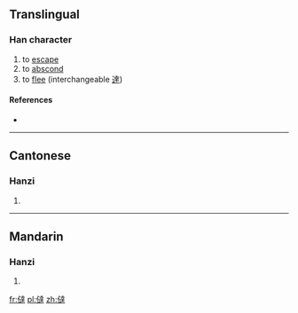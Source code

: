 {{also|達|𠉂}}

==Translingual==
{{zh-hanzi-box|[[𠉂]]|㒓}}

===Han character===
{{Han char|rn=9|rad=人|as=13|sn=15|four=|canj=人卜土手 (OYGQ)|ids=⿰[[亻]][[達]]}}

# to [[escape]]
# to [[abscond]]
# to [[flee]] (interchangeable [[達]])

====References====
* {{Han ref|kx=0119.010|hdz=10217.020|uh=3493|ud=13459}}

----

==Cantonese==

===Hanzi===
{{yue-hanzi|sim=𠉂|jyut=[[taat3]]|y=taat3}}

# {{defn|lang=yue|sort=人13}}

----

==Mandarin==

===Hanzi===
{{cmn-hanzi|sim=𠉂|pin=[[tà]] ([[ta4]])|wg=t'a<sup>4</sup>}}

# {{defn|lang=cmn|sort=人13}}

[[fr:㒓]]
[[pl:㒓]]
[[zh:㒓]]